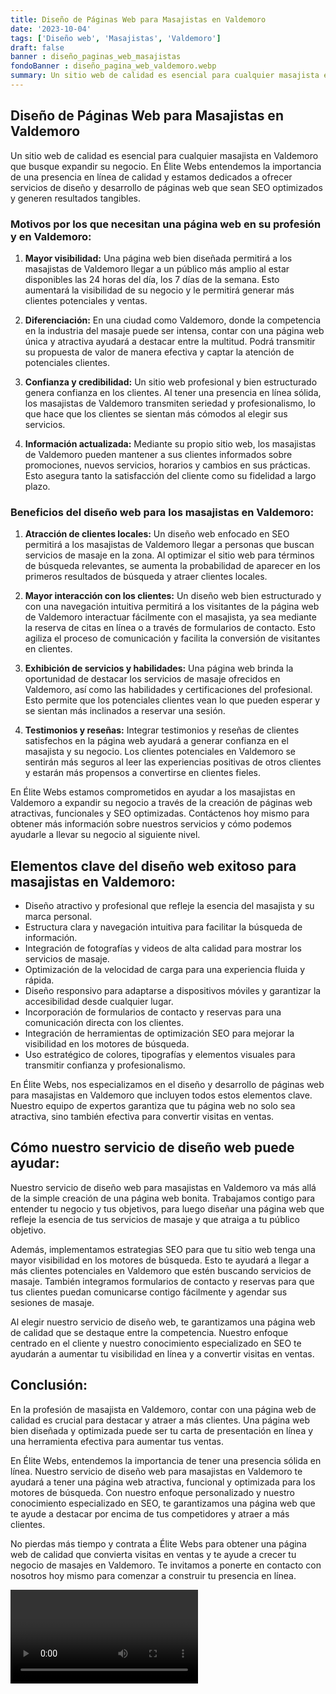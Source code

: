 ```yaml
---
title: Diseño de Páginas Web para Masajistas en Valdemoro
date: '2023-10-04'
tags: ['Diseño web', 'Masajistas', 'Valdemoro']
draft: false
banner : diseño_paginas_web_masajistas
fondoBanner : diseño_pagina_web_valdemoro.webp
summary: Un sitio web de calidad es esencial para cualquier masajista en Valdemoro que busque expandir su negocio. En Élite Webs entendemos la importancia de una presencia en línea de calidad y estamos dedicados a ofrecer servicios de diseño y desarrollo de páginas web que sean SEO optimizados y generen resultados tangibles.
---
```


## Diseño de Páginas Web para Masajistas en Valdemoro

Un sitio web de calidad es esencial para cualquier masajista en Valdemoro que busque expandir su negocio. En Élite Webs entendemos la importancia de una presencia en línea de calidad y estamos dedicados a ofrecer servicios de diseño y desarrollo de páginas web que sean SEO optimizados y generen resultados tangibles.

### Motivos por los que necesitan una página web en su profesión y en Valdemoro:

1. **Mayor visibilidad:** Una página web bien diseñada permitirá a los masajistas de Valdemoro llegar a un público más amplio al estar disponibles las 24 horas del día, los 7 días de la semana. Esto aumentará la visibilidad de su negocio y le permitirá generar más clientes potenciales y ventas.

2. **Diferenciación:** En una ciudad como Valdemoro, donde la competencia en la industria del masaje puede ser intensa, contar con una página web única y atractiva ayudará a destacar entre la multitud. Podrá transmitir su propuesta de valor de manera efectiva y captar la atención de potenciales clientes.

3. **Confianza y credibilidad:** Un sitio web profesional y bien estructurado genera confianza en los clientes. Al tener una presencia en línea sólida, los masajistas de Valdemoro transmiten seriedad y profesionalismo, lo que hace que los clientes se sientan más cómodos al elegir sus servicios.

4. **Información actualizada:** Mediante su propio sitio web, los masajistas de Valdemoro pueden mantener a sus clientes informados sobre promociones, nuevos servicios, horarios y cambios en sus prácticas. Esto asegura tanto la satisfacción del cliente como su fidelidad a largo plazo.

### Beneficios del diseño web para los masajistas en Valdemoro:

1. **Atracción de clientes locales:** Un diseño web enfocado en SEO permitirá a los masajistas de Valdemoro llegar a personas que buscan servicios de masaje en la zona. Al optimizar el sitio web para términos de búsqueda relevantes, se aumenta la probabilidad de aparecer en los primeros resultados de búsqueda y atraer clientes locales.

2. **Mayor interacción con los clientes:** Un diseño web bien estructurado y con una navegación intuitiva permitirá a los visitantes de la página web de Valdemoro interactuar fácilmente con el masajista, ya sea mediante la reserva de citas en línea o a través de formularios de contacto. Esto agiliza el proceso de comunicación y facilita la conversión de visitantes en clientes.

3. **Exhibición de servicios y habilidades:** Una página web brinda la oportunidad de destacar los servicios de masaje ofrecidos en Valdemoro, así como las habilidades y certificaciones del profesional. Esto permite que los potenciales clientes vean lo que pueden esperar y se sientan más inclinados a reservar una sesión.

4. **Testimonios y reseñas:** Integrar testimonios y reseñas de clientes satisfechos en la página web ayudará a generar confianza en el masajista y su negocio. Los clientes potenciales en Valdemoro se sentirán más seguros al leer las experiencias positivas de otros clientes y estarán más propensos a convertirse en clientes fieles.

En Élite Webs estamos comprometidos en ayudar a los masajistas en Valdemoro a expandir su negocio a través de la creación de páginas web atractivas, funcionales y SEO optimizadas. Contáctenos hoy mismo para obtener más información sobre nuestros servicios y cómo podemos ayudarle a llevar su negocio al siguiente nivel.

<GifSeo />

<Cta />

## Elementos clave del diseño web exitoso para masajistas en Valdemoro:

- Diseño atractivo y profesional que refleje la esencia del masajista y su marca personal.
- Estructura clara y navegación intuitiva para facilitar la búsqueda de información.
- Integración de fotografías y videos de alta calidad para mostrar los servicios de masaje.
- Optimización de la velocidad de carga para una experiencia fluida y rápida.
- Diseño responsivo para adaptarse a dispositivos móviles y garantizar la accesibilidad desde cualquier lugar.
- Incorporación de formularios de contacto y reservas para una comunicación directa con los clientes.
- Integración de herramientas de optimización SEO para mejorar la visibilidad en los motores de búsqueda.
- Uso estratégico de colores, tipografías y elementos visuales para transmitir confianza y profesionalismo.

En Élite Webs, nos especializamos en el diseño y desarrollo de páginas web para masajistas en Valdemoro que incluyen todos estos elementos clave. Nuestro equipo de expertos garantiza que tu página web no solo sea atractiva, sino también efectiva para convertir visitas en ventas.

## Cómo nuestro servicio de diseño web puede ayudar:

Nuestro servicio de diseño web para masajistas en Valdemoro va más allá de la simple creación de una página web bonita. Trabajamos contigo para entender tu negocio y tus objetivos, para luego diseñar una página web que refleje la esencia de tus servicios de masaje y que atraiga a tu público objetivo.

Además, implementamos estrategias SEO para que tu sitio web tenga una mayor visibilidad en los motores de búsqueda. Esto te ayudará a llegar a más clientes potenciales en Valdemoro que estén buscando servicios de masaje. También integramos formularios de contacto y reservas para que tus clientes puedan comunicarse contigo fácilmente y agendar sus sesiones de masaje.

Al elegir nuestro servicio de diseño web, te garantizamos una página web de calidad que se destaque entre la competencia. Nuestro enfoque centrado en el cliente y nuestro conocimiento especializado en SEO te ayudarán a aumentar tu visibilidad en línea y a convertir visitas en ventas.

## Conclusión:

En la profesión de masajista en Valdemoro, contar con una página web de calidad es crucial para destacar y atraer a más clientes. Una página web bien diseñada y optimizada puede ser tu carta de presentación en línea y una herramienta efectiva para aumentar tus ventas.

En Élite Webs, entendemos la importancia de tener una presencia sólida en línea. Nuestro servicio de diseño web para masajistas en Valdemoro te ayudará a tener una página web atractiva, funcional y optimizada para los motores de búsqueda. Con nuestro enfoque personalizado y nuestro conocimiento especializado en SEO, te garantizamos una página web que te ayude a destacar por encima de tus competidores y atraer a más clientes.

No pierdas más tiempo y contrata a Élite Webs para obtener una página web de calidad que convierta visitas en ventas y te ayude a crecer tu negocio de masajes en Valdemoro. Te invitamos a ponerte en contacto con nosotros hoy mismo para comenzar a construir tu presencia en línea.

<Video />

<CtaBot job='Masajistas' city='Valdemoro'/>

<Gmaps query='Valdemoro+españa+maps' />